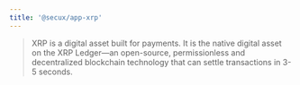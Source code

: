 ```yaml
---
title: '@secux/app-xrp'
---
```



> XRP is a digital asset built for payments. It is the native digital asset on the XRP Ledger—an open-source, permissionless and decentralized blockchain technology that can settle transactions in 3-5 seconds.

